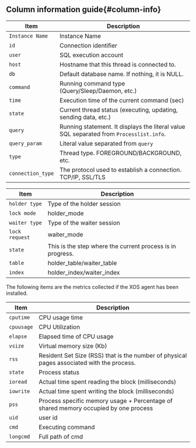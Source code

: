 ## Column information guide{#column-info}

<Tabs groupId="db-columns">

<TabItem value="activesession" label="Active session">

| Item              | Description                                                                             |
| ----------------- | --------------------------------------------------------------------------------------- |
| `Instance Name`   | Instance Name                                                                           |
| `id`              | Connection identifier                                                                   |
| `user`            | SQL execution account                                                                   |
| `host`            | Hostname that this thread is connected to.                                              |
| `db`              | Default database name. If nothing, it is NULL.                                          |
| `command`         | Running command type (Query/Sleep/Daemon, etc.)                                         |
| `time`            | Execution time of the current command (sec)                                             |
| `state`           | Current thread status (executing, updating, sending data, etc.)                         |
| `query`           | Running statement. It displays the literal value SQL separated from `Processlist.info`. |
| `query_param`     | Literal value separated from `query`                                                    |
| `type`            | Thread type. FOREGROUND/BACKGROUND, etc.                                                |
| `connection_type` | The protocol used to establish a connection. TCP/IP, SSL/TLS                            |

</TabItem>

<TabItem value="locktree" label="Lock tree">

| Item           | Description                                                |
| -------------- | ---------------------------------------------------------- |
| `holder type`  | Type of the holder session                                 |
| `lock mode`    | holder_mode                                                |
| `waiter type`  | Type of the waiter session                                 |
| `lock request` | waiter_mode                                                |
| `state`        | This is the step where the current process is in progress. |
| `table`        | holder_table/waiter_table                                  |
| `index`        | holder_index/waiter_index                                  |

</TabItem>

<TabItem value="process-info" label="Process information">

The following items are the metrics collected if the XOS agent has been installed.

| Item       | Description                                                                               |
| ---------- | ----------------------------------------------------------------------------------------- |
| `cputime`  | CPU usage time                                                                            |
| `cpuusage` | CPU Utilization                                                                           |
| `elapse`   | Elapsed time of CPU usage                                                                 |
| `vsize`    | Virtual memory size (Kb)                                                                  |
| `rss`      | Resident Set Size (RSS) that is the number of physical pages associated with the process. |
| `state`    | Process status                                                                            |
| `ioread`   | Actual time spent reading the block (milliseconds)                                        |
| `iowrite`  | Actual time spent writing the block (milliseconds)                                        |
| `pss`      | Process specific memory usage + Percentage of shared memory occupied by one process       |
| `uid`      | user id                                                                                   |
| `cmd`      | Executing command                                                                         |
| `longcmd`  | Full path of cmd                                                                          |

</TabItem>

</Tabs>
